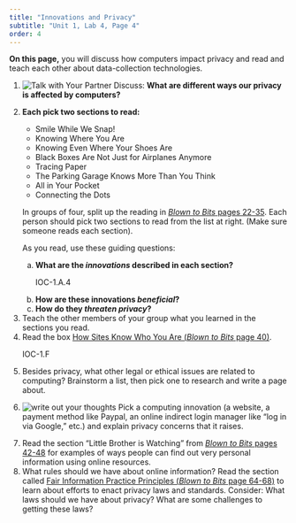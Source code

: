 ```yaml
---
title: "Innovations and Privacy"
subtitle: "Unit 1, Lab 4, Page 4"
order: 4
---
```


::: learn
<p><strong>On this page,</strong> you will discuss how computers impact privacy and read and teach each other about data-collection technologies.</p>
:::

<div class="forYouToDo" id="first">

<ol>

<li><img src="/img/icons/talk-with-your-partner.png" title="Talk with Your Partner" alt="Talk with Your Partner" class="inline"/> Discuss: <strong>What are different ways our privacy is affected by computers?</strong></li>

<li>

::: sidenoteBig
<strong>Each pick two sections to read:</strong>

<ul>

<li>Smile While We Snap!</li>

<li>Knowing Where You Are</li>

<li>Knowing Even Where Your Shoes Are</li>

<li>Black Boxes Are Not Just for Airplanes Anymore</li>

<li>Tracing Paper</li>

<li>The Parking Garage Knows More Than You Think</li>

<li>All in Your Pocket</li>

<li>Connecting the Dots</li>

</ul>
:::

<p>In groups of four, split up the reading in <a href="http://www.bitsbook.com/wp-content/uploads/2008/12/B2B_3.pdf#page=40" target="_blank" title="Blown to Bits, Footprints and Fingerprints"><em>Blown to Bits</em> pages 22-35</a>. Each person should pick two sections to read from the list at right. (Make sure someone reads each section).</p>

As you read, use these guiding questions:

<ol type="a">

<li><strong>What are the <em>innovations</em> described in each section?</strong></li>

::: todo
IOC-1.A.4
:::

<li><strong>How are these innovations <em>beneficial</em>?</strong></li>

<li><strong>How do they <em>threaten privacy</em>?</strong></li>

</ol>

</li>

<li>Teach the other members of your group what you learned in the sections you read.</li>

<li>Read the box <a href="http://www.bitsbook.com/wp-content/uploads/2008/12/B2B_3.pdf#page=58" target="_blank" title="Blown to Bits, How Sites Know Who You Are" >How Sites Know Who You Are (<em>Blown to Bits</em> page 40)</a>.</li>

::: comment
IOC-1.F
:::

<li>Besides privacy, what other legal or ethical issues are related to computing? Brainstorm a list, then pick one to research and write a page about.</li>

<li>

<img src="/img/icons/write-out-thoughts-mini.png" alt="write out your thoughts"/> Pick a computing innovation (a website, a payment method like Paypal, an online indirect login manager like "log in via Google," etc.) and explain privacy concerns that it raises.

</ol>

</div>

::: ifTime
<ol start="7">

<li>Read the section "Little Brother is Watching" from <a href="http://www.bitsbook.com/wp-content/uploads/2008/12/B2B_3.pdf#page=60" target="_blank" title="Blown to Bits, Little Brother is Watching"><em>Blown to Bits</em> pages 42-48</a> for examples of ways people can find out very personal information using online resources.</li>

<li>What rules should we have about online information? Read the section called <a href="http://www.bitsbook.com/wp-content/uploads/2008/12/B2B_3.pdf#page=82" target="_blank" title="Blown to Bits, Fair Information Practice Principles">Fair Information Practice Principles (<em>Blown to Bits</em> page 64-68)</a> to learn about efforts to enact privacy laws and standards. Consider: What laws should we have about privacy? What are some challenges to getting these laws?</li>

</ol>
:::
